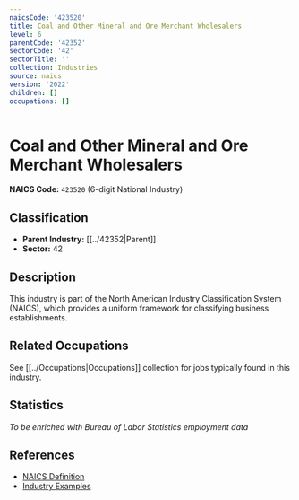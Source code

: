 ```yaml
---
naicsCode: '423520'
title: Coal and Other Mineral and Ore Merchant Wholesalers
level: 6
parentCode: '42352'
sectorCode: '42'
sectorTitle: ''
collection: Industries
source: naics
version: '2022'
children: []
occupations: []
---
```

# Coal and Other Mineral and Ore Merchant Wholesalers

**NAICS Code:** `423520` (6-digit National Industry)

## Classification

- **Parent Industry:** [[../42352|Parent]]
- **Sector:** 42

## Description

This industry is part of the North American Industry Classification System (NAICS), which provides a uniform framework for classifying business establishments.

## Related Occupations

See [[../Occupations|Occupations]] collection for jobs typically found in this industry.

## Statistics

*To be enriched with Bureau of Labor Statistics employment data*

## References

- [NAICS Definition](https://www.census.gov/naics/)
- [Industry Examples](https://www.census.gov/naics/2022NAICS/)
